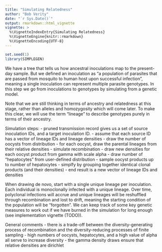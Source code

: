 ---
title: "Simulating Relatedness"
author: "Bob Verity"
date: "`r Sys.Date()`"
output: rmarkdown::html_vignette
vignette: >
  %\VignetteIndexEntry{Simulating Relatedness}
  %\VignetteEngine{knitr::rmarkdown}
  %\VignetteEncoding{UTF-8}
---

<!---
Example comment
-->

```{r, echo=FALSE}
set.seed(1)
library(SIMPLEGEN)
```

We have a tree that tells us how ancestral inoculations map to the present-day sample. But we defined an inoculation as "a population of parasites that are passed from mosquito to human host upon successful infection", meaning a single inoculation can represent multiple parasite genotypes. In this step we go from inoculations to genotypes by simulating from a genetic model.

Note that we are still thinking in terms of ancestry and relatedness at this stage, rather than alleles and homozygosity which will come later. To make this clear, we will use the term "lineage" to describe genotypes purely in terms of their ancestry.

Simulation steps:
  - pruned transmission record gives us a set of source inoculation IDs, and a target inoculation ID.
  - assume that each source ID has a vector of lineage IDs and lineage densities
  - draw the number of oocysts from distribution
  - for each oocyst, draw the parental lineages from their relative densities
  - simulate recombination
  - draw new densities for each oocyst product from gamma with scale alpha
  - draw number of "hepatocytes" from user-defined distribution
  - sample oocyst products up to number of hepatocytes
  - simplfy by grouping together identical clonal products (and their densities)
  - end result is a new vector of lineage IDs and densities

When drawing de novo, start with a single unique lineage per inoculation. Each individual is monoclonally infected with a unique lineage. Over time, polyclonal infections will accrue and unique lineages will be reshuffled through recombination and lost to drift, meaning the starting condition of the population will be "forgotten". We can keep track of some key genetic measures to work out if we have burned in the simulation for long enough (see implementation vignette (TODO)).

General comments
  - there is a trade-off between the diversity-generating process of recombination and the diversity-reducing processes of finite sampling
  - high numbers of oocysts, hepatocytes, and a high value of alpha all serve to increase diversity
  - the gamma density draws ensure that relative densities are dirichlet

